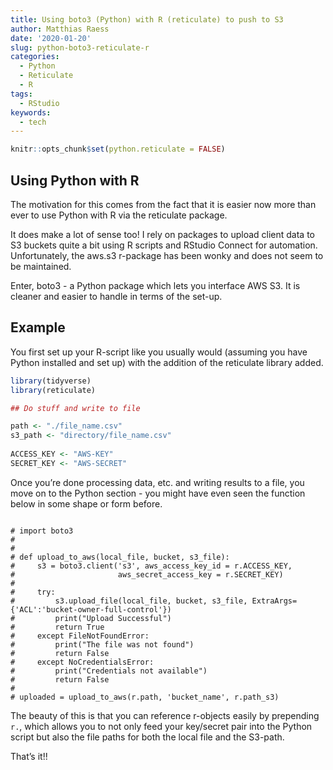 ```yaml
---
title: Using boto3 (Python) with R (reticulate) to push to S3
author: Matthias Raess
date: '2020-01-20'
slug: python-boto3-reticulate-r
categories:
  - Python
  - Reticulate
  - R
tags:
  - RStudio
keywords:
  - tech
---
```


```r
knitr::opts_chunk$set(python.reticulate = FALSE)
```

## Using Python with R

The motivation for this comes from the fact that it is easier now more than ever to use Python with R via the reticulate package.

It does make a lot of sense too! I rely on packages to upload client data to S3 buckets quite a bit using R scripts and RStudio Connect for automation. Unfortunately, the aws.s3 r-package has been wonky and does not seem to be maintained.

Enter, boto3 - a Python package which lets you interface AWS S3. It is cleaner and easier to handle in terms of the set-up.

## Example

You first set up your R-script like you usually would (assuming you have Python installed and set up) with the addition of the reticulate library added.


```r

library(tidyverse)
library(reticulate)

## Do stuff and write to file

path <- "./file_name.csv"
s3_path <- "directory/file_name.csv"
  
ACCESS_KEY <- "AWS-KEY"
SECRET_KEY <- "AWS-SECRET"

```

Once you're done processing data, etc. and writing results to a file, you move on to the Python section - you might have even seen the function below in some shape or form before. 

```

# import boto3
# 
# 
# def upload_to_aws(local_file, bucket, s3_file):
#     s3 = boto3.client('s3', aws_access_key_id = r.ACCESS_KEY,
#                       aws_secret_access_key = r.SECRET_KEY)
# 
#     try:
#         s3.upload_file(local_file, bucket, s3_file, ExtraArgs={'ACL':'bucket-owner-full-control'})
#         print("Upload Successful")
#         return True
#     except FileNotFoundError:
#         print("The file was not found")
#         return False
#     except NoCredentialsError:
#         print("Credentials not available")
#         return False
# 
# uploaded = upload_to_aws(r.path, 'bucket_name', r.path_s3)
```

The beauty of this is that you can reference r-objects easily by prepending `r.`, which allows you to not only feed your key/secret pair into the Python script but also the file paths for both the local file and the S3-path.

That's it!!
